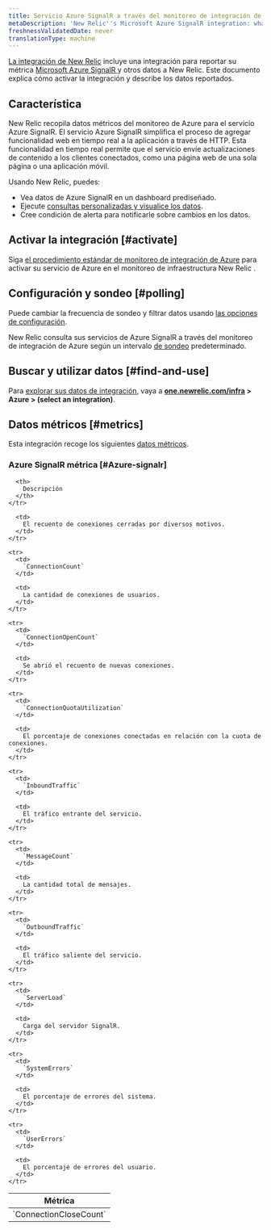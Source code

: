 ```yaml
---
title: Servicio Azure SignalR a través del monitoreo de integración de Azure
metaDescription: 'New Relic''s Microsoft Azure SignalR integration: what data it reports and how to enable it.'
freshnessValidatedDate: never
translationType: machine
---
```


[La integración de New Relic](/docs/infrastructure/introduction-infra-monitoring) incluye una integración para reportar su métrica [Microsoft Azure SignalR ](https://learn.microsoft.com/en-us/azure/azure-signalr/)y otros datos a New Relic. Este documento explica cómo activar la integración y describe los datos reportados.

## Característica

New Relic recopila datos métricos del monitoreo de Azure para el servicio Azure SignalR. El servicio Azure SignalR simplifica el proceso de agregar funcionalidad web en tiempo real a la aplicación a través de HTTP. Esta funcionalidad en tiempo real permite que el servicio envíe actualizaciones de contenido a los clientes conectados, como una página web de una sola página o una aplicación móvil.

Usando New Relic, puedes:

* Vea datos de Azure SignalR en un dashboard prediseñado.
* Ejecute [consultas personalizadas y visualice los datos](/docs/infrastructure/integrations-getting-started/getting-started/use-integration-data-new-relic-insights).
* Cree condición de alerta para notificarle sobre cambios en los datos.

## Activar la integración [#activate]

Siga [el procedimiento estándar de monitoreo de integración de Azure](/docs/infrastructure/microsoft-azure-integrations/azure-integrations-list/azure-monitor) para activar su servicio de Azure en el monitoreo de infraestructura New Relic .

## Configuración y sondeo [#polling]

Puede cambiar la frecuencia de sondeo y filtrar datos usando [las opciones de configuración](/docs/infrastructure/microsoft-azure-integrations/azure-integrations-list/azure-monitor/#settings).

New Relic consulta sus servicios de Azure SignalR a través del monitoreo de integración de Azure según un intervalo [de sondeo](/docs/infrastructure/microsoft-azure-integrations/azure-integrations-list/azure-monitor/#settings) predeterminado.

## Buscar y utilizar datos [#find-and-use]

Para [explorar sus datos de integración](/docs/infrastructure/integrations/find-use-infrastructure-integration-data), vaya a <DNT>**[one.newrelic.com/infra](https://one.newrelic.com/infra) &gt; Azure &gt; (select an integration)**</DNT>.

## Datos métricos [#metrics]

Esta integración recoge los siguientes [datos métricos](/docs/infrastructure/integrations-getting-started/getting-started/understand-integration-data-data-types#metric).

### Azure SignalR métrica [#Azure-signalr]

<table>
  <thead>
    <tr>
      <th style={{ width: "300px" }}>
        Métrica
      </th>

      <th>
        Descripción
      </th>
    </tr>
  </thead>

  <tbody>
    <tr>
      <td>
        `ConnectionCloseCount`
      </td>

      <td>
        El recuento de conexiones cerradas por diversos motivos.
      </td>
    </tr>

    <tr>
      <td>
        `ConnectionCount`
      </td>

      <td>
        La cantidad de conexiones de usuarios.
      </td>
    </tr>

    <tr>
      <td>
        `ConnectionOpenCount`
      </td>

      <td>
        Se abrió el recuento de nuevas conexiones.
      </td>
    </tr>

    <tr>
      <td>
        `ConnectionQuotaUtilization`
      </td>

      <td>
        El porcentaje de conexiones conectadas en relación con la cuota de conexiones.
      </td>
    </tr>

    <tr>
      <td>
        `InboundTraffic`
      </td>

      <td>
        El tráfico entrante del servicio.
      </td>
    </tr>

    <tr>
      <td>
        `MessageCount`
      </td>

      <td>
        La cantidad total de mensajes.
      </td>
    </tr>

    <tr>
      <td>
        `OutboundTraffic`
      </td>

      <td>
        El tráfico saliente del servicio.
      </td>
    </tr>

    <tr>
      <td>
        `ServerLoad`
      </td>

      <td>
        Carga del servidor SignalR.
      </td>
    </tr>

    <tr>
      <td>
        `SystemErrors`
      </td>

      <td>
        El porcentaje de errores del sistema.
      </td>
    </tr>

    <tr>
      <td>
        `UserErrors`
      </td>

      <td>
        El porcentaje de errores del usuario.
      </td>
    </tr>
  </tbody>
</table>